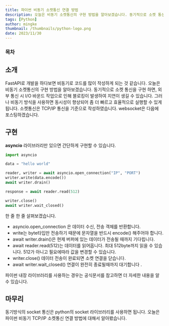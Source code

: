 ```yaml
---
title: 파이썬 비동기 소켓통신 연결 방법
description: 오늘은 비동기 소켓통신의 구현 방법을 알아보겠습니다. 동기적으로 소켓 통신을 구현 하면, 외부 통신 시 I/O 바운드 작업으로 인해 블로킹이 발생하여 지연이 생길 수 있습니다. 그러나 비동기 방식을 사용하면 동시성이 향상되어 좀 더 빠르고 효율적으로 실행할 수 있게 됩니다.
tags: [Python]
author: mingke
thumbnail: /thumbnails/python-logo.png
date: 2023/11/30
---
```


### 목차

## 소개

FastAPI로 개발을 하다보면 비동기로 코드를 많이 작성하게 되는 것 같습니다. 오늘은 비동기 소켓통신의 구현 방법을 알아보겠습니다. 동기적으로 소켓 통신을 구현 하면, 외부 통신 시 I/O 바운드 작업으로 인해 블로킹이 발생하여 지연이 생길 수 있습니다. 그러나 비동기 방식을 사용하면 동시성이 향상되어 좀 더 빠르고 효율적으로 실행할 수 있게 됩니다. 소켓통신은 TCP/IP 통신을 기준으로 작성하였습니다. websocket은 다음에 포스팅하겠습니다.

## 구현

**asyncio** 라이브러리만 있으면 간단하게 구현할 수 있습니다.

```python
import asyncio

data = "hello world"

reader, writer = await asyncio.open_connection("IP", "PORT")
writer.write(data.encode())
await writer.drain()

response = await reader.read(512)

writer.close()
await writer.wait_closed()
```

한 줄 한 줄 살펴보겠습니다.

- asyncio.open_connection 은 데이터 수신, 전송 객체를 반환합니다.
- write는 byte타입만 전송하기 때문에 문자열을 반드시 encode() 해주어야 합니다.
- await writer.drain()은 현제 버퍼에 있는 데이터가 전송될 때까지 기다립니다.
- await reader.read(512)는 데이터를 읽어옵니다. 최대 512byte까지 읽을 수 있습니다. 512가 아니고 필요에따라 값을 변경할 수 있습니다.
- writer.close() 데이터 전송이 완료되면 소켓 연결을 닫습니다.
- await writer.wait_closed() 연결이 완전히 종료될때까지 대기합니다 .

파이썬 내장 라이브러리를 사용하는 경우는 공식문서를 참고하면 더 자세한 내용을 알 수 있습니다.

<Link url="https://docs.python.org/ko/3/library/asyncio-stream.html" />

## 마무리

동기방식의 socket 통신은 python의 socket 라이브러리를 사용하면 됩니다. 오늘은 파이썬 비동기 TCP/IP 소켓통신 연결 방법에 대해서 알아봤습니다.
